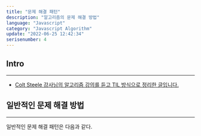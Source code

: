 ```yaml
---
title: "문제 해결 패턴"
description: "알고리즘의 문제 해결 방법"
language: "Javascript"
category: "Javascript Algorithm"
update: "2022-06-25 12:42:34"
serisenumber: 4
---
```


## Intro

---

- [Colt Steele 강사님의 알고리즘 강의를 듣고 TIL 방식으로 정리한 글입니다.](https://www.udemy.com/course/js-algorithms-and-data-structures-masterclass/)

## 일반적인 문제 해결 방법
---
일반적인 문제 해결 패턴은 다음과 같다.
